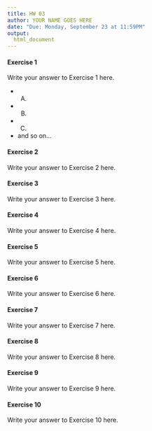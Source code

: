 ```yaml
---
title: HW 03
author: YOUR NAME GOES HERE
date: "Due: Monday, September 23 at 11:59PM"
output:
  html_document
---
```


#### Exercise 1

Write your answer to Exercise 1 here. 

- (A)

- (B)

- (C)

- and so on...

#### Exercise 2

Write your answer to Exercise 2 here.

#### Exercise 3

Write your answer to Exercise 3 here.

#### Exercise 4

Write your answer to Exercise 4 here.

#### Exercise 5

Write your answer to Exercise 5 here.

#### Exercise 6

Write your answer to Exercise 6 here.

#### Exercise 7

Write your answer to Exercise 7 here.

#### Exercise 8

Write your answer to Exercise 8 here.

#### Exercise 9

Write your answer to Exercise 9 here.

#### Exercise 10

Write your answer to Exercise 10 here.